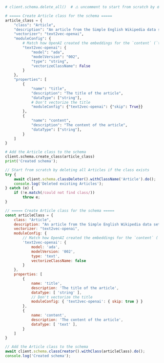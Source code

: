 
<Tabs groupId="languages">
<TabItem value="py" label="Python">

```python
# client.schema.delete_all()  # ⚠️ uncomment to start from scratch by deleting ALL data

# ===== Create Article class for the schema =====
article_class = {
    "class": "Article",
    "description": "An article from the Simple English Wikipedia data set",
    "vectorizer": "text2vec-openai",
    "moduleConfig": {
        # Match how OpenAI created the embeddings for the `content` (`text`) field
        "text2vec-openai": {
            "model": "ada",
            "modelVersion": "002",
            "type": "string",
            "vectorizeClassName": False
        }
    },
    "properties": [
        {
            "name": "title",
            "description": "The title of the article",
            "dataType": ["string"],
            # Don't vectorize the title
            "moduleConfig": {"text2vec-openai": {"skip": True}}
        },
        {
            "name": "content",
            "description": "The content of the article",
            "dataType": ["string"],
        }
    ]
}

# Add the Article class to the schema
client.schema.create_class(article_class)
print('Created schema');
```

</TabItem>

<TabItem value="js" label="JavaScript">

```js
// Start from scratch by deleting all Articles if the class exists
try {
    await client.schema.classDeleter().withClassName('Article').do();
    console.log('Deleted existing Articles');
} catch (e) {
    if (!e.match(/could not find class/))
        throw e;
}

// ===== Create Article class for the schema =====
const articleClass = {
    class: "Article",
    description: "An article from the Simple English Wikipedia data set",
    vectorizer: "text2vec-openai",
    moduleConfig: {
        // Match how OpenAI created the embeddings for the `content` (`text`) field
        'text2vec-openai': {
            model: 'ada',
            modelVersion: '002',
            type: 'text',
            vectorizeClassName: false
        }
    },
    properties: [
        {
            name: 'title',
            description: 'The title of the article',
            dataType: [ 'string' ],
            // Don't vectorize the title
            moduleConfig: { 'text2vec-openai': { skip: true } }
        },
        {
            name: 'content',
            description: 'The content of the article',
            dataType: [ 'text' ],
        }
    ]
}

// Add the Article class to the schema
await client.schema.classCreator().withClass(articleClass).do();
console.log('Created schema');
```

</TabItem>

</Tabs>
